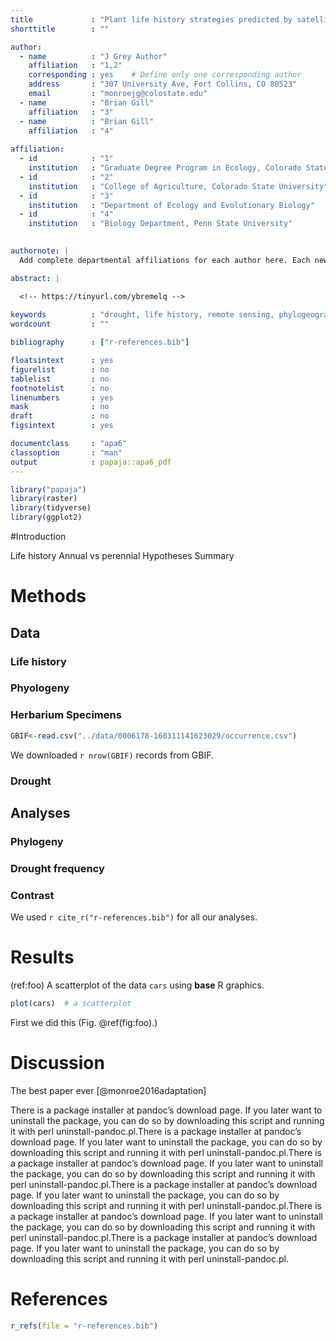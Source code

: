 ```yaml
---
title             : "Plant life history strategies predicted by satellite-detected drought"
shorttitle        : ""

author: 
  - name          : "J Grey Author"
    affiliation   : "1,2"
    corresponding : yes    # Define only one corresponding author
    address       : "307 University Ave, Fort Collins, CO 80523"
    email         : "monroejg@colostate.edu"
  - name          : "Brian Gill"
    affiliation   : "3"
  - name          : "Brian Gill"
    affiliation   : "4"
    
affiliation:
  - id            : "1"
    institution   : "Graduate Degree Program in Ecology, Colorado State University"
  - id            : "2"
    institution   : "College of Agriculture, Colorado State University"
  - id            : "3"
    institution   : "Department of Ecology and Evolutionary Biology"
  - id            : "4"
    institution   : "Biology Department, Penn State University"    
    

authornote: |
  Add complete departmental affiliations for each author here. Each new line herein must be indented, like this line.

abstract: |

  <!-- https://tinyurl.com/ybremelq -->
  
keywords          : "drought, life history, remote sensing, phylogeography"
wordcount         : ""

bibliography      : ["r-references.bib"]

floatsintext      : yes
figurelist        : no
tablelist         : no
footnotelist      : no
linenumbers       : yes
mask              : no
draft             : no
figsintext        : yes

documentclass     : "apa6"
classoption       : "man"
output            : papaja::apa6_pdf
---
```


```r
library("papaja")
library(raster)
library(tidyverse)
library(ggplot2)
```

#Introduction

Life history 
Annual vs perennial
Hypotheses
Summary


# Methods
## Data
### Life history
### Phyologeny
### Herbarium Specimens
```r
GBIF<-read.csv("../data/0006178-160311141623029/occurrence.csv")
```
We downloaded `r nrow(GBIF)` records from GBIF. 

### Drought

## Analyses
### Phylogeny
### Drought frequency
### Contrast
We used `r cite_r("r-references.bib")` for all our analyses.

# Results

(ref:foo) A scatterplot of the data `cars` using **base** R graphics. 

```r
plot(cars)  # a scatterplot
```

First we did this (Fig. \@ref(fig:foo).)

# Discussion
The best paper ever [@monroe2016adaptation]

There is a package installer at pandoc’s download page. If you later want to uninstall the package, you can do so by downloading this script and running it with perl uninstall-pandoc.pl.There is a package installer at pandoc’s download page. If you later want to uninstall the package, you can do so by downloading this script and running it with perl uninstall-pandoc.pl.There is a package installer at pandoc’s download page. If you later want to uninstall the package, you can do so by downloading this script and running it with perl uninstall-pandoc.pl.There is a package installer at pandoc’s download page. If you later want to uninstall the package, you can do so by downloading this script and running it with perl uninstall-pandoc.pl.There is a package installer at pandoc’s download page. If you later want to uninstall the package, you can do so by downloading this script and running it with perl uninstall-pandoc.pl.There is a package installer at pandoc’s download page. If you later want to uninstall the package, you can do so by downloading this script and running it with perl uninstall-pandoc.pl.


\newpage

# References
```r
r_refs(file = "r-references.bib")
```

\begingroup
\setlength{\parindent}{-0.5in}
\setlength{\leftskip}{0.5in}

<div id = "refs"></div>
\endgroup

